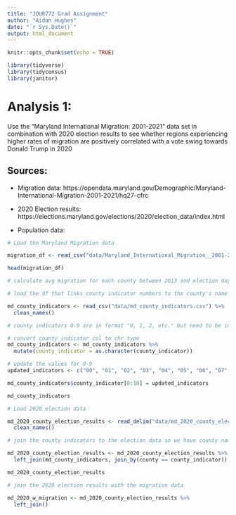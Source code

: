 ```yaml
---
title: "JOUR772 Grad Assignment"
author: "Aidan Hughes"
date: "`r Sys.Date()`"
output: html_document
---
```


```r
knitr::opts_chunk$set(echo = TRUE)
```

```r
library(tidyverse)
library(tidycensus)
library(janitor)
```


# Analysis 1:

Use the "Maryland International Migration: 2001-2021" data set in combination with 2020 election results to see whether regions experiencing higher rates of migration are positively correlated with a vote swing towards Donald Trump in 2020

## Sources:

- Migration data: https://opendata.maryland.gov/Demographic/Maryland-International-Migration-2001-2021/hq27-cfrc

- 2020 Election results: https://elections.maryland.gov/elections/2020/election_data/index.html

- Population data:

```r
# Load the Maryland Migration data

migration_df <- read_csv("data/Maryland_International_Migration__2001-2021.csv")

head(migration_df)

```

```r
# calculate avg migration for each county between 2013 and election day 2016, and do the same for 2017 through election day 2020
```



```r
# load the df that links county indicator numbers to the county's name

md_county_indicators <- read_csv("data/md_county_indicators.csv") %>%
  clean_names()

# county indicators 0-9 are in format "0, 1, 2, etc." but need to be in format "00, 01, 02, etc." to join on the election data

# convert county_indicator col to chr type
md_county_indicators <- md_county_indicators %>%
  mutate(county_indicator = as.character(county_indicator))

# update the values for 0-9
updated_indicators <- c("00", "01", "02", "03", "04", "05", "06", "07", "08", "09")

md_county_indicators$county_indicator[0:10] = updated_indicators

md_county_indicators
```



```r
# Load 2020 election data

md_2020_county_election_results <- read_delim("data/md_2020_county_election_results.txt") %>%
  clean_names() 

# join the county indicators to the election data so we have county names

md_2020_county_election_results <- md_2020_county_election_results %>%
  left_join(md_county_indicators, join_by(county == county_indicator))

md_2020_county_election_results

```

```r
# join the 2020 election results with the migration data

md_2020_w_migration <- md_2020_county_election_results %>%
  left_join()

```



